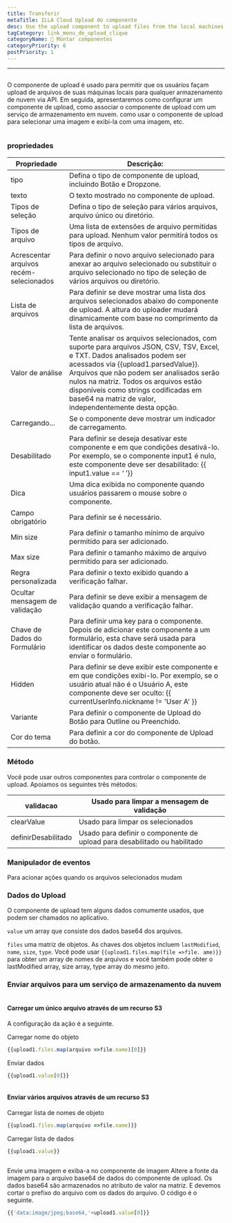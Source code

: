 ```yaml
---
title: Transferir
metaTitle: ILLA Cloud Upload do componente
desc: Use the upload component to upload files from the local machines to any cloud storage
tagCategory: link_menu_de_upload_clique
categoryName: 🧬 Montar componentes
categoryPriority: 6
postPriority: 1
---
```


* * *

## <h2 hidden>Upload</h2>

O componente de upload é usado para permitir que os usuários façam upload de arquivos de suas máquinas locais para qualquer armazenamento de nuvem via API. Em seguida, apresentaremos como configurar um componente de upload, como associar o componente de upload com um serviço de armazenamento em nuvem. como usar o componente de upload para selecionar uma imagem e exibi-la com uma imagem, etc.

<img src='https://cdn.illacloud.com/official-website/img/docs/upload1.png' alt="" />

### propriedades

| Propriedade                             | Descrição:                                                                                                                                                                                                                                                                                                                                                |
| --------------------------------------- | --------------------------------------------------------------------------------------------------------------------------------------------------------------------------------------------------------------------------------------------------------------------------------------------------------------------------------------------------------- |
| tipo                                    | Defina o tipo de componente de upload, incluindo Botão e Dropzone.                                                                                                                                                                                                                                                                                        |
| texto                                   | O texto mostrado no componente de upload.                                                                                                                                                                                                                                                                                                                 |
| Tipos de seleção                        | Defina o tipo de seleção para vários arquivos, arquivo único ou diretório.                                                                                                                                                                                                                                                                                |
| Tipos de arquivo                        | Uma lista de extensões de arquivo permitidas para upload. Nenhum valor permitirá todos os tipos de arquivo.                                                                                                                                                                                                                                               |
| Acrescentar arquivos recém-selecionados | Para definir o novo arquivo selecionado para anexar ao arquivo selecionado ou substituir o arquivo selecionado no tipo de seleção de vários arquivos ou diretório.                                                                                                                                                                                        |
| Lista de arquivos                       | Para definir se deve mostrar uma lista dos arquivos selecionados abaixo do componente de upload. A altura do uploader mudará dinamicamente com base no comprimento da lista de arquivos.                                                                                                                                                                  |
| Valor de análise                        | Tente analisar os arquivos selecionados, com suporte para arquivos JSON, CSV, TSV, Excel, e TXT. Dados analisados podem ser acessados via {{upload1.parsedValue}}. Arquivos que não podem ser analisados serão nulos na matriz. Todos os arquivos estão disponíveis como strings codificadas em base64 na matriz de valor, independentemente desta opção. |
| Carregando...                           | Se o componente deve mostrar um indicador de carregamento.                                                                                                                                                                                                                                                                                                |
| Desabilitado                            | Para definir se deseja desativar este componente e em que condições desativá-lo. Por exemplo, se o componente input1 é nulo, este componente deve ser desabilitado: {{ input1.value == ‘ ’}}                                                                                                                                                              |
| Dica                                    | Uma dica exibida no componente quando usuários passarem o mouse sobre o componente.                                                                                                                                                                                                                                                                       |
| Campo obrigatório                       | Para definir se é necessário.                                                                                                                                                                                                                                                                                                                             |
| Min size                                | Para definir o tamanho mínimo de arquivo permitido para ser adicionado.                                                                                                                                                                                                                                                                                   |
| Max size                                | Para definir o tamanho máximo de arquivo permitido para ser adicionado.                                                                                                                                                                                                                                                                                   |
| Regra personalizada                     | Para definir o texto exibido quando a verificação falhar.                                                                                                                                                                                                                                                                                                 |
| Ocultar mensagem de validação           | Para definir se deve exibir a mensagem de validação quando a verificação falhar.                                                                                                                                                                                                                                                                          |
| Chave de Dados do Formulário            | Para definir uma key para o componente. Depois de adicionar este componente a um formulário, esta chave será usada para identificar os dados deste componente ao enviar o formulário.                                                                                                                                                                     |
| Hidden                                  | Para definir se deve exibir este componente e em que condições exibi-lo. Por exemplo, se o usuário atual não é o Usuário A, este componente deve ser oculto: {{ currentUserInfo.nickname != 'User A' }}                                                                                                                                                   |
| Variante                                | Para definir o componente de Upload do Botão para Outline ou Preenchido.                                                                                                                                                                                                                                                                                  |
| Cor do tema                             | Para definir a cor do componente de Upload do botão.                                                                                                                                                                                                                                                                                                      |

### Método

Você pode usar outros componentes para controlar o componente de upload. Apoiamos os seguintes três métodos:

| validacao           | Usado para limpar a mensagem de validação                                 |
| ------------------- | ------------------------------------------------------------------------- |
| clearValue          | Usado para limpar os selecionados                                         |
| definirDesabilitado | Usado para definir o componente de upload para desabilitado ou habilitado |

### Manipulador de eventos

Para acionar ações quando os arquivos selecionados mudam

### Dados do Upload

O componente de upload tem alguns dados comumente usados, que podem ser chamados no aplicativo.

`value` um array que consiste dos dados base64 dos arquivos. 

`files` uma matriz de objetos. As chaves dos objetos incluem `lastModified`, `name`, `size`, `type`. Você pode usar `{{upload1.files.map(file =>file. ame)}}` para obter um array de nomes de arquivos e você também pode obter o lastModified array, size array, type array do mesmo jeito. 

### Enviar arquivos para um serviço de armazenamento da nuvem

<img src='https://cdn.illacloud.com/official-website/img/docs/upload2.gif' alt="" />

#### Carregar um único arquivo através de um recurso S3

A configuração da ação é a seguinte. 

Carregar nome do objeto

```jsx
{{upload1.files.map(arquivo =>file.name)[0]}}
```

Enviar dados

```jsx
{{upload1.value[0]}}
```

<img src='https://cdn.illacloud.com/official-website/img/docs/upload3.png' alt="" />

#### Enviar vários arquivos através de um recurso S3

Carregar lista de nomes de objeto

```jsx
{{upload1.files.map(arquivo =>file.name)}}
```

Carregar lista de dados

```jsx
{{upload1.value}}
```

<img src='https://cdn.illacloud.com/official-website/img/docs/upload4.png' alt="" />

Envie uma imagem e exiba-a no componente de imagem
Altere a fonte da imagem para o arquivo base64 de dados do componente de upload. Os dados base64 são armazenados no atributo de valor na matriz. E devemos cortar o prefixo do arquivo com os dados do arquivo. O código é o seguinte. 

```jsx
{{'data:image/jpeg;base64,'+upload1.value[0]}}
```

<img src='https://cdn.illacloud.com/official-website/img/docs/upload5.gif' alt="" />
